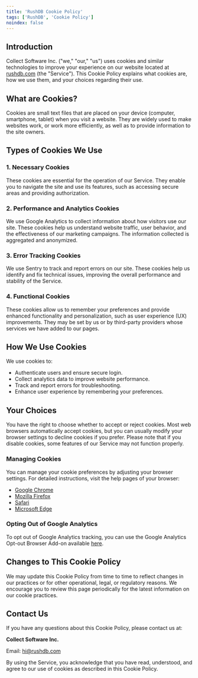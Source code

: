 ```yaml
---
title: 'RushDB Cookie Policy'
tags: ['RushDB', 'Cookie Policy']
noindex: false
---
```


<PostHeader
  title="RushDB Cookie Policy"
  description="Effective Date: 24.02.2023"
  showDate={false}
/>

## Introduction

Collect Software Inc. ("we," "our," "us") uses cookies and similar technologies to improve your experience on our website located at [rushdb.com](https://rushdb.com) (the "Service"). This Cookie Policy explains what cookies are, how we use them, and your choices regarding their use.

## What are Cookies?

Cookies are small text files that are placed on your device (computer, smartphone, tablet) when you visit a website. They are widely used to make websites work, or work more efficiently, as well as to provide information to the site owners.

## Types of Cookies We Use

### 1. Necessary Cookies

These cookies are essential for the operation of our Service. They enable you to navigate the site and use its features, such as accessing secure areas and providing authorization.

### 2. Performance and Analytics Cookies

We use Google Analytics to collect information about how visitors use our site. These cookies help us understand website traffic, user behavior, and the effectiveness of our marketing campaigns. The information collected is aggregated and anonymized.

### 3. Error Tracking Cookies

We use Sentry to track and report errors on our site. These cookies help us identify and fix technical issues, improving the overall performance and stability of the Service.

### 4. Functional Cookies

These cookies allow us to remember your preferences and provide enhanced functionality and personalization, such as user experience (UX) improvements. They may be set by us or by third-party providers whose services we have added to our pages.

## How We Use Cookies

We use cookies to:

- Authenticate users and ensure secure login.
- Collect analytics data to improve website performance.
- Track and report errors for troubleshooting.
- Enhance user experience by remembering your preferences.

## Your Choices

You have the right to choose whether to accept or reject cookies. Most web browsers automatically accept cookies, but you can usually modify your browser settings to decline cookies if you prefer. Please note that if you disable cookies, some features of our Service may not function properly.

### Managing Cookies

You can manage your cookie preferences by adjusting your browser settings. For detailed instructions, visit the help pages of your browser:

- [Google Chrome](https://support.google.com/chrome/answer/95647?hl=en)
- [Mozilla Firefox](https://support.mozilla.org/en-US/kb/enable-and-disable-cookies-website-preferences)
- [Safari](https://support.apple.com/en-gb/guide/safari/sfri11471/mac)
- [Microsoft Edge](https://support.microsoft.com/en-us/help/4027947/microsoft-edge-delete-cookies)

### Opting Out of Google Analytics

To opt out of Google Analytics tracking, you can use the Google Analytics Opt-out Browser Add-on available [here](https://tools.google.com/dlpage/gaoptout).

## Changes to This Cookie Policy

We may update this Cookie Policy from time to time to reflect changes in our practices or for other operational, legal, or regulatory reasons. We encourage you to review this page periodically for the latest information on our cookie practices.

## Contact Us

If you have any questions about this Cookie Policy, please contact us at:

**Collect Software Inc.**

Email: [hi@rushdb.com](mailto:hi@rushdb.com)

By using the Service, you acknowledge that you have read, understood, and agree to our use of cookies as described in this Cookie Policy.
